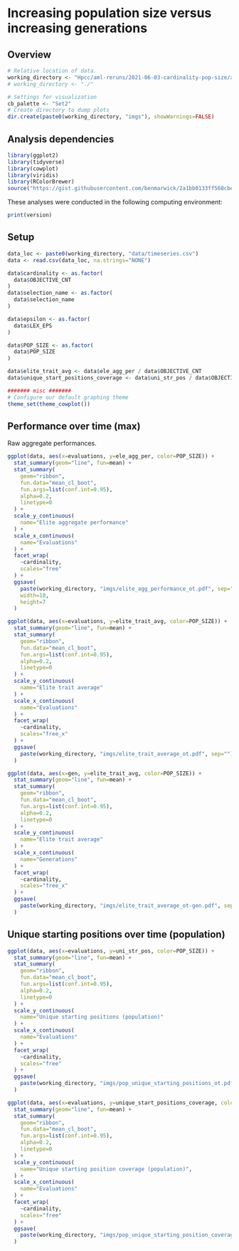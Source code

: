 # Increasing population size versus increasing generations

## Overview

```r
# Relative location of data.
working_directory <- "Hpcc/aml-reruns/2021-06-03-cardinality-pop-size/analysis/"
# working_directory <- "./"                                              # << For local analysis

# Settings for visualization
cb_palette <- "Set2"
# Create directory to dump plots
dir.create(paste0(working_directory, "imgs"), showWarnings=FALSE)
```

## Analysis dependencies

```r
library(ggplot2)
library(tidyverse)
library(cowplot)
library(viridis)
library(RColorBrewer)
source("https://gist.githubusercontent.com/benmarwick/2a1bb0133ff568cbe28d/raw/fb53bd97121f7f9ce947837ef1a4c65a73bffb3f/geom_flat_violin.R")
```

These analyses were conducted in the following computing environment:

```r
print(version)
```


## Setup

```r
data_loc <- paste0(working_directory, "data/timeseries.csv")
data <- read.csv(data_loc, na.strings="NONE")

data$cardinality <- as.factor(
  data$OBJECTIVE_CNT
)
data$selection_name <- as.factor(
  data$selection_name
)

data$epsilon <- as.factor(
  data$LEX_EPS
)

data$POP_SIZE <- as.factor(
  data$POP_SIZE
)

data$elite_trait_avg <- data$ele_agg_per / data$OBJECTIVE_CNT
data$unique_start_positions_coverage <- data$uni_str_pos / data$OBJECTIVE_CNT

####### misc #######
# Configure our default graphing theme
theme_set(theme_cowplot())
```

## Performance over time (max)


Raw aggregate performances.

```r
ggplot(data, aes(x=evaluations, y=ele_agg_per, color=POP_SIZE)) +
  stat_summary(geom="line", fun=mean) +
  stat_summary(
    geom="ribbon",
    fun.data="mean_cl_boot",
    fun.args=list(conf.int=0.95),
    alpha=0.2,
    linetype=0
  ) +
  scale_y_continuous(
    name="Elite aggregate performance"
  ) +
  scale_x_continuous(
    name="Evaluations"
  ) +
  facet_wrap(
    ~cardinality,
    scales="free"
  ) +
  ggsave(
    paste(working_directory, "imgs/elite_agg_performance_ot.pdf", sep=""),
    width=10,
    height=7
  )
```

```r
ggplot(data, aes(x=evaluations, y=elite_trait_avg, color=POP_SIZE)) +
  stat_summary(geom="line", fun=mean) +
  stat_summary(
    geom="ribbon",
    fun.data="mean_cl_boot",
    fun.args=list(conf.int=0.95),
    alpha=0.2,
    linetype=0
  ) +
  scale_y_continuous(
    name="Elite trait average"
  ) +
  scale_x_continuous(
    name="Evaluations"
  ) +
  facet_wrap(
    ~cardinality,
    scales="free_x"
  ) +
  ggsave(
    paste(working_directory, "imgs/elite_trait_average_ot.pdf", sep="")
  )
```

```r
ggplot(data, aes(x=gen, y=elite_trait_avg, color=POP_SIZE)) +
  stat_summary(geom="line", fun=mean) +
  stat_summary(
    geom="ribbon",
    fun.data="mean_cl_boot",
    fun.args=list(conf.int=0.95),
    alpha=0.2,
    linetype=0
  ) +
  scale_y_continuous(
    name="Elite trait average"
  ) +
  scale_x_continuous(
    name="Generations"
  ) +
  facet_wrap(
    ~cardinality,
    scales="free_x"
  ) +
  ggsave(
    paste(working_directory, "imgs/elite_trait_average_ot-gen.pdf", sep="")
  )
```

## Unique starting positions over time (population)

```r

ggplot(data, aes(x=evaluations, y=uni_str_pos, color=POP_SIZE)) +
  stat_summary(geom="line", fun=mean) +
  stat_summary(
    geom="ribbon",
    fun.data="mean_cl_boot",
    fun.args=list(conf.int=0.95),
    alpha=0.2,
    linetype=0
  ) +
  scale_y_continuous(
    name="Unique starting positions (population)"
  ) +
  scale_x_continuous(
    name="Evaluations"
  ) +
  facet_wrap(
    ~cardinality,
    scales="free"
  ) +
  ggsave(
    paste(working_directory, "imgs/pop_unique_starting_positions_ot.pdf", sep="")
  )
```

```r
ggplot(data, aes(x=evaluations, y=unique_start_positions_coverage, color=POP_SIZE)) +
  stat_summary(geom="line", fun=mean) +
  stat_summary(
    geom="ribbon",
    fun.data="mean_cl_boot",
    fun.args=list(conf.int=0.95),
    alpha=0.2,
    linetype=0
  ) +
  scale_y_continuous(
    name="Unique starting position coverage (population)",
  ) +
  scale_x_continuous(
    name="Evaluations"
  ) +
  facet_wrap(
    ~cardinality,
    scales="free"
  ) +
  ggsave(
    paste(working_directory, "imgs/pop_unique_starting_position_coverage_ot.pdf", sep="")
  )
```